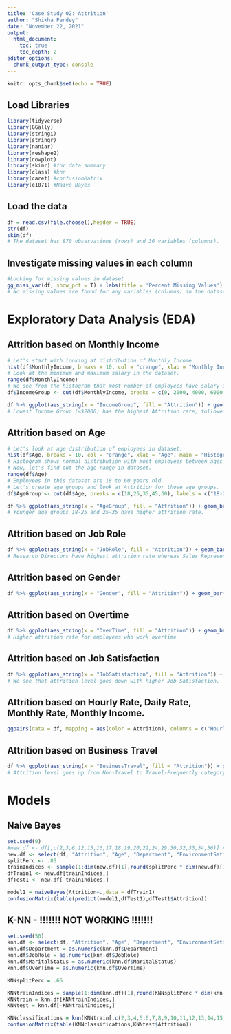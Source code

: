 ```yaml
---
title: 'Case Study 02: Attrition'
author: "Shikha Pandey"
date: "November 22, 2021"
output: 
  html_document:
    toc: true
    toc_depth: 2
editor_options: 
  chunk_output_type: console
---
```


```r
knitr::opts_chunk$set(echo = TRUE)
```

## Load Libraries
```r
library(tidyverse)
library(GGally)
library(stringi)
library(stringr)
library(naniar)
library(reshape2)
library(cowplot)
library(skimr) #for data summary
library(class) #knn
library(caret) #confusionMatrix
library(e1071) #Naive Bayes
```

## Load the data
```r
df = read.csv(file.choose(),header = TRUE)
str(df)
skim(df)
# The dataset has 870 observations (rows) and 36 variables (columns).
```

## Investigate missing values in each column
```r
#Looking for missing values in dataset
gg_miss_var(df, show_pct = T) + labs(title = 'Percent Missing Values') + theme(plot.title = element_text(hjust = 0.5))
# No missing values are found for any variables (columns) in the dataset.
```


# Exploratory Data Analysis (EDA)

## Attrition based on Monthly Income
```r
# Let's start with looking at distribution of Monthly Income 
hist(df$MonthlyIncome, breaks = 10, col = "orange", xlab = "Monthly Income", main = "Histogram for Monthly Income")
# Look at the minimum and maximum salary in the dataset.
range(df$MonthlyIncome)
# We see from the histogram that most number of employees have salary in range 2000-4000 and then second highest range is 4000-6000. Let's create income groups and look at Attrition for those income groups.
df$IncomeGroup <- cut(df$MonthlyIncome, breaks = c(0, 2000, 4000, 6000, 10000, 15000, 20000), labels = c("<$2000","$2000-$4000","$4000-$6000","$6000-$10000","$10000-$15000","$15000-$20000"))

df %>% ggplot(aes_string(x = "IncomeGroup", fill = "Attrition")) + geom_bar(position = "fill") + scale_y_continuous(labels = scales::percent) + labs(x = "Income Group", y = "Percent Employees", title = "Attriton for Income Groups") + theme(plot.title = element_text(hjust = 0.5))
# Lowest Income Group (<$2000) has the highest Attrition rate, followed by second lowest Income Group ($2000-$4000).
```

## Attrition based on Age
```r
# Let's look at age distribution of employees in dataset.
hist(df$Age, breaks = 10, col = "orange", xlab = "Age", main = "Histogram for Employee Ages")
# Histogram shows normal distribution with most employees between ages of 25 and 40.
# Now, let's find out the age range in dataset.
range(df$Age)
# Employees in this dataset are 18 to 60 years old.
# Let's create age groups and look at Attrition for those age groups.
df$AgeGroup <- cut(df$Age, breaks = c(18,25,35,45,60), labels = c("18-25","25-35","35-45","45-60"), include.lowest = TRUE)

df %>% ggplot(aes_string(x = "AgeGroup", fill = "Attrition")) + geom_bar(position = "fill") + scale_y_continuous(labels = scales::percent) + labs(x = "Age Group", y = "Percent Employees", title = "Attriton for Age Groups") + theme(plot.title = element_text(hjust = 0.5))
# Younger age groups 18-25 and 25-35 have higher attrition rate.
```

## Attrition based on Job Role
```r
df %>% ggplot(aes_string(x = "JobRole", fill = "Attrition")) + geom_bar(position = "fill") + scale_y_continuous(labels = scales::percent) + labs(x = "Job Role", y = "Percent Employees", title = "Attriton for Job Role") + theme(plot.title = element_text(hjust = 0.5)) + coord_flip() + scale_x_discrete(labels = function(x) str_wrap(x, width = 12))
# Research Directors have highest attrition rate whereas Sales Representatives have the least. 
```

## Attrition based on Gender
```r
df %>% ggplot(aes_string(x = "Gender", fill = "Attrition")) + geom_bar(position = "fill") + scale_y_continuous(labels = scales::percent) + labs(x = "Gender", y = "Percent Employees", title = "Attriton for Gender") + theme(plot.title = element_text(hjust = 0.5))
```

## Attrition based on Overtime
```r
df %>% ggplot(aes_string(x = "OverTime", fill = "Attrition")) + geom_bar(position = "fill") + scale_y_continuous(labels = scales::percent) + labs(x = "Overtime", y = "Percent Employees", title = "Attriton for Overtime") + theme(plot.title = element_text(hjust = 0.5))
# Higher attrition rate for employees who work overtime
```

## Attrition based on Job Satisfaction
```r
df %>% ggplot(aes_string(x = "JobSatisfaction", fill = "Attrition")) + geom_bar(position = "fill") + scale_y_continuous(labels = scales::percent) + labs(x = "Job Satisfaction", y = "Percent Employees", title = "Attriton for Job Satisfaction") + theme(plot.title = element_text(hjust = 0.5))
# We see that attrition level goes down with higher Job Satisfaction.
```

## Attrition based on Hourly Rate, Daily Rate, Monthly Rate, Monthly Income.
```r
ggpairs(data = df, mapping = aes(color = Attrition), columns = c("HourlyRate","DailyRate","MonthlyRate","MonthlyIncome"))
```

## Attrition based on Business Travel
```r
df %>% ggplot(aes_string(x = "BusinessTravel", fill = "Attrition")) + geom_bar(position = "fill") + scale_y_continuous(labels = scales::percent) + labs(x = "Business Travel", y = "Percent Employees", title = "Attriton for Business Travel") + theme(plot.title = element_text(hjust = 0.5))
# Attrition level goes up from Non-Travel to Travel-Frequently category.
```


# Models


## Naive Bayes
```r
set.seed(9)
#new.df <- df[,c(2,3,6,12,15,16,17,18,19,20,22,24,29,30,32,33,34,36)] # OR could be used as below
new.df <- select(df, "Attrition", "Age", "Department", "EnvironmentSatisfaction", "JobInvolvement", "JobLevel", "JobRole", "JobSatisfaction", "MaritalStatus", "MonthlyIncome", "NumCompaniesWorked", "OverTime", "StockOptionLevel", "TotalWorkingYears", "WorkLifeBalance", "YearsAtCompany", "YearsInCurrentRole", "YearsWithCurrManager")
splitPerc <- .85
trainIndices <- sample(1:dim(new.df)[1],round(splitPerc * dim(new.df)[1]))
dfTrain1 <- new.df[trainIndices,]
dfTest1 <- new.df[-trainIndices,]

model1 = naiveBayes(Attrition~.,data = dfTrain1)
confusionMatrix(table(predict(model1,dfTest1),dfTest1$Attrition))
```


## K-NN - !!!!!!! NOT WORKING !!!!!!!
```r
set.seed(50)
knn.df <- select(df, "Attrition", "Age", "Department", "EnvironmentSatisfaction", "JobInvolvement", "JobLevel", "JobRole", "JobSatisfaction", "MaritalStatus", "MonthlyIncome", "NumCompaniesWorked", "OverTime", "StockOptionLevel", "TotalWorkingYears", "WorkLifeBalance", "YearsAtCompany", "YearsInCurrentRole", "YearsWithCurrManager")
knn.df$Department = as.numeric(knn.df$Department)
knn.df$JobRole = as.numeric(knn.df$JobRole)
knn.df$MaritalStatus = as.numeric(knn.df$MaritalStatus)
knn.df$OverTime = as.numeric(knn.df$OverTime)

KNNsplitPerc = .65

KNNtrainIndices = sample(1:dim(knn.df)[1],round(KNNsplitPerc * dim(knn.df)[1]))
KNNtrain = knn.df[KNNtrainIndices,]
KNNtest = knn.df[-KNNtrainIndices,]

KNNclassifications = knn(KNNtrain[,c(2,3,4,5,6,7,8,9,10,11,12,13,14,15,16,17,18)],KNNtest[,c(2,3,4,5,6,7,8,9,10,11,12,13,14,15,16,17,18)],KNNtrain$Attrition, prob = TRUE, k = 7)
confusionMatrix(table(KNNclassifications,KNNtest$Attrition))
```
